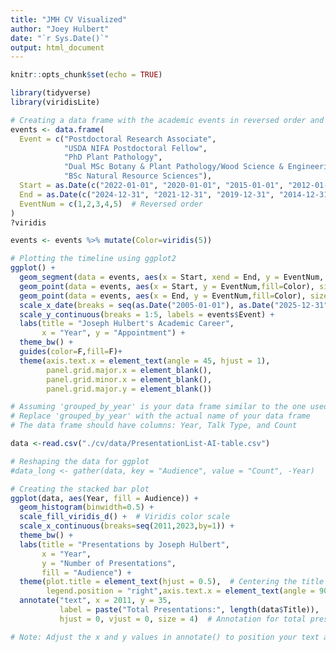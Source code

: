 ```yaml
---
title: "JMH CV Visualized"
author: "Joey Hulbert"
date: "`r Sys.Date()`"
output: html_document
---
```


```r
knitr::opts_chunk$set(echo = TRUE)
```

```r
library(tidyverse)
library(viridisLite)
```


```r
# Creating a data frame with the academic events in reversed order and original end dates
events <- data.frame(
  Event = c("Postdoctoral Research Associate",
            "USDA NIFA Postdoctoral Fellow", 
            "PhD Plant Pathology", 
            "Dual MSc Botany & Plant Pathology/Wood Science & Engineering", 
            "BSc Natural Resource Sciences"),
  Start = as.Date(c("2022-01-01", "2020-01-01", "2015-01-01", "2012-01-01", "2006-01-01")),
  End = as.Date(c("2024-12-31", "2021-12-31", "2019-12-31", "2014-12-31", "2009-12-31")),  # Original end dates
  EventNum = c(1,2,3,4,5)  # Reversed order
)
?viridis

events <- events %>% mutate(Color=viridis(5))

# Plotting the timeline using ggplot2
ggplot() +
  geom_segment(data = events, aes(x = Start, xend = End, y = EventNum, yend = EventNum,color=Color), size = 1) +
  geom_point(data = events, aes(x = Start, y = EventNum,fill=Color), size = 3, shape = 21) +
  geom_point(data = events, aes(x = End, y = EventNum,fill=Color), size = 3, shape = 21) +
  scale_x_date(breaks = seq(as.Date("2005-01-01"), as.Date("2025-12-31"), by = "5 years"), date_labels = "%Y") +
  scale_y_continuous(breaks = 1:5, labels = events$Event) +
  labs(title = "Joseph Hulbert's Academic Career", 
       x = "Year", y = "Appointment") +
  theme_bw() +
  guides(color=F,fill=F)+
  theme(axis.text.x = element_text(angle = 45, hjust = 1),
        panel.grid.major.x = element_blank(),
        panel.grid.minor.x = element_blank(),
        panel.grid.major.y = element_blank())
```

```r
# Assuming 'grouped_by_year' is your data frame similar to the one used in Python
# Replace 'grouped_by_year' with the actual name of your data frame
# The data frame should have columns: Year, Talk Type, and Count

data <-read.csv("./cv/data/PresentationList-AI-table.csv")

# Reshaping the data for ggplot
#data_long <- gather(data, key = "Audience", value = "Count", -Year)

# Creating the stacked bar plot
ggplot(data, aes(Year, fill = Audience)) +
  geom_histogram(binwidth=0.5) +
  scale_fill_viridis_d() +  # Viridis color scale
  scale_x_continuous(breaks=seq(2011,2023,by=1)) +
  theme_bw() +
  labs(title = "Presentations by Joseph Hulbert",
       x = "Year",
       y = "Number of Presentations",
       fill = "Audience") +
  theme(plot.title = element_text(hjust = 0.5),  # Centering the title
        legend.position = "right",axis.text.x = element_text(angle = 90, vjust = 0.5, hjust=1)) +
  annotate("text", x = 2011, y = 35, 
           label = paste("Total Presentations:", length(data$Title)), 
           hjust = 0, vjust = 0, size = 4)  # Annotation for total presentations

# Note: Adjust the x and y values in annotate() to position your text as needed
```

